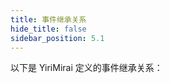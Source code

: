 ```yaml
---
title: 事件继承关系
hide_title: false
sidebar_position: 5.1
---
```


以下是 YiriMirai 定义的事件继承关系：


<SearchTree
  data={data}
  hrefPrefix="https://yiri-mirai-api.vercel.app/models/events.html#mirai.models.events."
/>